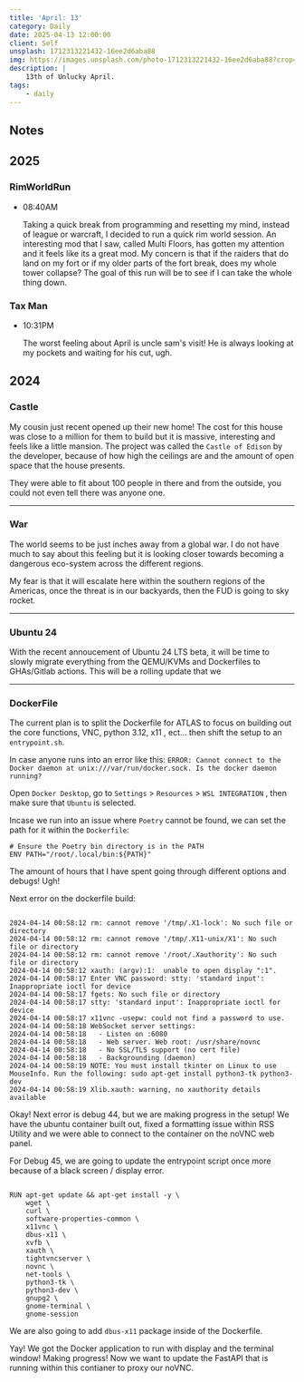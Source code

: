 ```yaml
---
title: 'April: 13'
category: Daily
date: 2025-04-13 12:00:00
client: Self
unsplash: 1712313221432-16ee2d6aba88
img: https://images.unsplash.com/photo-1712313221432-16ee2d6aba88?crop=entropy&cs=srgb&fm=jpg&ixid=MnwzNjM5Nzd8MHwxfHJhbmRvbXx8fHx8fHx8fDE2ODE3NDg2ODY&ixlib=rb-4.0.3&q=85
description: | 
    13th of Unlucky April.
tags:
    - daily
---
```


<Adsense />


## Notes

## 2025

### RimWorldRun

-   08:40AM

    Taking a quick break from programming and resetting my mind, instead of league or warcraft, I decided to run a quick rim  world session.
    An interesting mod that I saw, called Multi Floors, has gotten my attention and it feels like its a great mod.
    My concern is that if the raiders that do land on my fort or if my older parts of the fort break, does my whole tower collapse?
    The goal of this run will be to see if I can take the whole thing down.

### Tax Man

-   10:31PM

    The worst feeling about April is uncle sam's visit!
    He is always looking at my pockets and waiting for his cut, ugh.


## 2024


### Castle

My cousin just recent opened up their new home!
The cost for this house was close to a million for them to build but it is massive, interesting and feels like a little mansion.
The project was called the `Castle of Edison` by the developer, because of how high the ceilings are and the amount of open space that the house presents.

They were able to fit about 100 people in there and from the outside, you could not even tell there was anyone one.


---


### War

The world seems to be just inches away from a global war. I do not have much to say about this feeling but it is looking closer towards becoming a dangerous eco-system across the different regions.

My fear is that it will escalate here within the southern regions of the Americas, once the threat is in our backyards, then the FUD is going to sky rocket.

---


### Ubuntu 24

With the recent annoucement of Ubuntu 24 LTS beta, it will be time to slowly migrate everything from the QEMU/KVMs and Dockerfiles to GHAs/Gitlab actions.
This will be a rolling update that we 


---


### DockerFile

The current plan is to split the Dockerfile for ATLAS to focus on building out the core functions, VNC, python 3.12, x11 , ect... then shift the setup to an `entrypoint.sh`.

In case anyone runs into an error like this: `ERROR: Cannot connect to the Docker daemon at unix:///var/run/docker.sock. Is the docker daemon running?`

Open `Docker Desktop`, go to `Settings` > `Resources` > `WSL INTEGRATION` , then make sure that `Ubuntu` is selected. 

Incase we run into an issue where `Poetry` cannot be found, we can set the path for it within the `Dockerfile`:

```
# Ensure the Poetry bin directory is in the PATH
ENV PATH="/root/.local/bin:${PATH}"
```

The amount of hours that I have spent going through different options and debugs! Ugh!

Next error on the dockerfile build:

```

2024-04-14 00:58:12 rm: cannot remove '/tmp/.X1-lock': No such file or directory
2024-04-14 00:58:12 rm: cannot remove '/tmp/.X11-unix/X1': No such file or directory
2024-04-14 00:58:12 rm: cannot remove '/root/.Xauthority': No such file or directory
2024-04-14 00:58:12 xauth: (argv):1:  unable to open display ":1".
2024-04-14 00:58:17 Enter VNC password: stty: 'standard input': Inappropriate ioctl for device
2024-04-14 00:58:17 fgets: No such file or directory
2024-04-14 00:58:17 stty: 'standard input': Inappropriate ioctl for device
2024-04-14 00:58:17 x11vnc -usepw: could not find a password to use.
2024-04-14 00:58:18 WebSocket server settings:
2024-04-14 00:58:18   - Listen on :6080
2024-04-14 00:58:18   - Web server. Web root: /usr/share/novnc
2024-04-14 00:58:18   - No SSL/TLS support (no cert file)
2024-04-14 00:58:18   - Backgrounding (daemon)
2024-04-14 00:58:19 NOTE: You must install tkinter on Linux to use MouseInfo. Run the following: sudo apt-get install python3-tk python3-dev
2024-04-14 00:58:19 Xlib.xauth: warning, no xauthority details available

```

Okay! Next error is debug 44, but we are making progress in the setup!
We have the ubuntu container built out, fixed a formatting issue within RSS Utility and we were able to connect to the container on the noVNC web panel.

For Debug 45, we are going to update the entrypoint script once more because of a black screen / display error.

```

RUN apt-get update && apt-get install -y \
    wget \
    curl \
    software-properties-common \
    x11vnc \
    dbus-x11 \
    xvfb \
    xauth \
    tightvncserver \
    novnc \
    net-tools \
    python3-tk \
    python3-dev \
    gnupg2 \
    gnome-terminal \
    gnome-session

```

We are also going to add `dbus-x11` package inside of the Dockerfile.

Yay! We got the Docker application to run with display and the terminal window!
Making progress! Now we want to update the FastAPI that is running within this contianer to proxy our noVNC.
